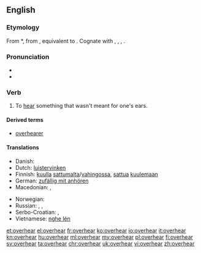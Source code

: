 ==English==

===Etymology===
From {{etyl|enm|en}} *{{term||overheren|lang=enm}}, from {{etyl|ang|en}} {{term|oferhieran|oferhīeran|to overhear, hear, disobey, disregard, neglect|lang=ang}}, equivalent to {{prefix|over|hear}}. Cognate with {{etyl|nl|-}} {{term|overhoren||to hear, hear about|lang=nl}}, {{etyl|de|-}} {{term|überhören||to not hear, ignore|lang=de}}, {{etyl|da|-}} {{term|overhøre||to overhear|lang=da}}, {{etyl|is|-}} {{term|yfirheyra||to hear|lang=is}}.

===Pronunciation===
* {{IPA|/ˈovəɻhiɻ/}}
* {{rhymes|ɪə(ɹ)}}

===Verb===
{{en-verb|overhears|overhearing|overheard}}

# To [[hear]] something that wasn't meant for one's ears.

====Derived terms====
* [[overhearer]]

====Translations====
{{trans-top|To hear something that wasn't meant for one's ears}}
* Danish: {{t+|da|overhøre}}
* Dutch: [[luistervinken]]
* Finnish: [[kuulla]] [[sattumalta]]/[[vahingossa]], [[sattua]] [[kuulla|kuulemaan]]
* German: [[zufällig mit anhören]]
* Macedonian: {{t-|mk|наслушува|tr=naslúšuva}},  {{t-|mk|наслушнува|tr=naslúšnuva}}
{{trans-mid}}
* Norwegian: {{t-|no|overhøre}}
* Russian: {{t+|ru|подслушивать|tr=podslúšivat'}} {{impf}}, {{t+|ru|подслушать|tr=podslúšat'}} {{pf.}}, {{t-|ru|случайно услышать|sc=Cyrl}}
* Serbo-Croatian: {{t-|sh|načuti}},  {{t-|sh|nasluhnuti}}
* Vietnamese: [[nghe lén]]
{{trans-bottom}}

[[et:overhear]]
[[el:overhear]]
[[fr:overhear]]
[[ko:overhear]]
[[io:overhear]]
[[it:overhear]]
[[kn:overhear]]
[[hu:overhear]]
[[ml:overhear]]
[[my:overhear]]
[[pl:overhear]]
[[fi:overhear]]
[[sv:overhear]]
[[ta:overhear]]
[[chr:overhear]]
[[uk:overhear]]
[[vi:overhear]]
[[zh:overhear]]